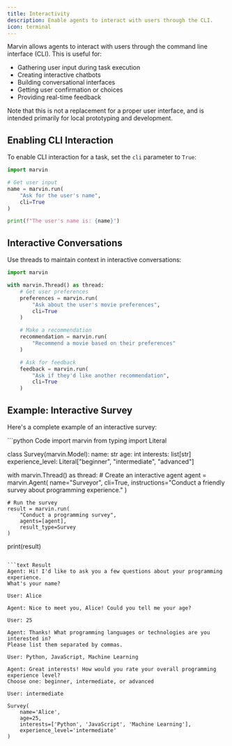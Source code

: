 ```yaml
---
title: Interactivity
description: Enable agents to interact with users through the CLI.
icon: terminal
---
```


Marvin allows agents to interact with users through the command line interface (CLI). This is useful for:

- Gathering user input during task execution
- Creating interactive chatbots
- Building conversational interfaces
- Getting user confirmation or choices
- Providing real-time feedback

Note that this is not a replacement for a proper user interface, and is intended primarily for local prototyping and development.

## Enabling CLI Interaction


To enable CLI interaction for a task, set the `cli` parameter to `True`:

```python
import marvin

# Get user input
name = marvin.run(
    "Ask for the user's name",
    cli=True
)

print(f"The user's name is: {name}")
```


## Interactive Conversations

Use threads to maintain context in interactive conversations:

```python
import marvin

with marvin.Thread() as thread:
    # Get user preferences
    preferences = marvin.run(
        "Ask about the user's movie preferences",
        cli=True
    )

    # Make a recommendation
    recommendation = marvin.run(
        "Recommend a movie based on their preferences"
    )

    # Ask for feedback
    feedback = marvin.run(
        "Ask if they'd like another recommendation",
        cli=True
    )
```


## Example: Interactive Survey

Here's a complete example of an interactive survey:

<CodeGroup>
```python Code
import marvin
from typing import Literal

class Survey(marvin.Model):
    name: str
    age: int
    interests: list[str]
    experience_level: Literal["beginner", "intermediate", "advanced"]

with marvin.Thread() as thread:
    # Create an interactive agent
    agent = marvin.Agent(
        name="Surveyor",
        cli=True,
        instructions="Conduct a friendly survey about programming experience."
    )

    # Run the survey
    result = marvin.run(
        "Conduct a programming survey",
        agents=[agent],
        result_type=Survey
    )

print(result)
```

```text Result
Agent: Hi! I'd like to ask you a few questions about your programming experience.
What's your name?

User: Alice

Agent: Nice to meet you, Alice! Could you tell me your age?

User: 25

Agent: Thanks! What programming languages or technologies are you interested in?
Please list them separated by commas.

User: Python, JavaScript, Machine Learning

Agent: Great interests! How would you rate your overall programming experience level?
Choose one: beginner, intermediate, or advanced

User: intermediate

Survey(
    name='Alice',
    age=25,
    interests=['Python', 'JavaScript', 'Machine Learning'],
    experience_level='intermediate'
)
```
</CodeGroup>